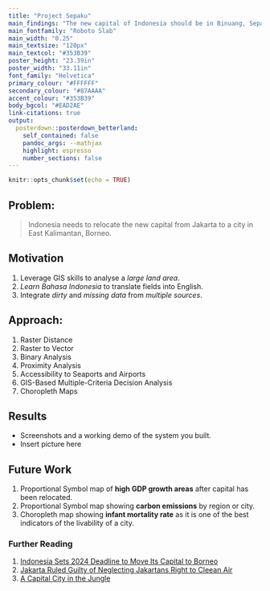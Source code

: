 ```yaml
---
title: "Project Sepaku"
main_findings: "The new capital of Indonesia should be in Binuang, Sepaku"
main_fontfamily: "Roboto Slab"
main_width: "0.25"
main_textsize: "120px"
main_textcol: "#353B39"
poster_height: "23.39in"
poster_width: "33.11in"
font_family: "Helvetica"
primary_colour: "#FFFFFF"
secondary_colour: "#87AAAA"
accent_colour: "#353B39"
body_bgcol: "#EAD2AE"
link-citations: true 
output:
  posterdown::posterdown_betterland:
    self_contained: false
    pandoc_args: --mathjax
    highlight: espresso
    number_sections: false
---
```


```r
knitr::opts_chunk$set(echo = TRUE)
```

## Problem:
> Indonesia needs to relocate the new capital from Jakarta to a city in East Kalimantan, Borneo.

## Motivation 
1. Leverage GIS skills to  analyse a *large land area*.
2. *Learn Bahasa Indonesia* to translate fields into English.
3. Integrate *dirty* and *missing data* from *multiple sources*.

## Approach:
1. Raster Distance
2. Raster to Vector
3. Binary Analysis
4. Proximity Analysis
5. Accessibility to Seaports and Airports
6. GIS-Based Multiple-Criteria Decision Analysis
7. Choropleth Maps


## Results 
- Screenshots and a working demo of the system you built.
- Insert picture here

## Future Work 
1. Proportional Symbol map of **high GDP growth areas** after capital has been relocated.
2. Proportional Symbol map showing **carbon emissions** by region or city.
3. Choropleth map showing **infant mortality rate** as it is one of the best indicators of the livability of a city.

### Further Reading
1. [Indonesia Sets 2024 Deadline to Move Its Capital to Borneo](https://www.bloomberg.com/news/articles/2021-11-01/indonesia-sets-2024-deadline-to-move-its-new-capital-to-borneo)
2. [Jakarta Ruled Guilty of Neglecting Jakartans Right to Cleean Air](https://www.bloomberg.com/news/articles/2021-09-16/jokowi-ruled-guilty-of-neglecting-jakartans-right-to-clean-air)
3. [A Capital City in the Jungle](https://www.bloomberg.com/opinion/articles/2019-08-18/a-brasilia-in-borneo-jokowi-has-a-capital-idea-for-indonesia)
